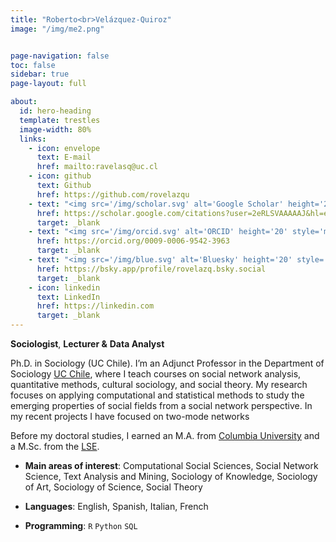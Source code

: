 ```yaml
---
title: "Roberto<br>Velázquez-Quiroz"
image: "/img/me2.png"


page-navigation: false
toc: false
sidebar: true
page-layout: full

about:
  id: hero-heading
  template: trestles
  image-width: 80%
  links:
    - icon: envelope
      text: E-mail
      href: mailto:ravelasq@uc.cl
    - icon: github
      text: Github
      href: https://github.com/rovelazqu
    - text: "<img src='/img/scholar.svg' alt='Google Scholar' height='20' style='margin-bottom:4px;'/> Google Scholar"
      href: https://scholar.google.com/citations?user=2eRLSVAAAAAJ&hl=en
      target: _blank
    - text: "<img src='/img/orcid.svg' alt='ORCID' height='20' style='margin-bottom:4px;'/> ORCID"
      href: https://orcid.org/0009-0006-9542-3963
      target: _blank
    - text: "<img src='/img/blue.svg' alt='Bluesky' height='20' style='margin-bottom:4px;'/> Bluesky"
      href: https://bsky.app/profile/rovelazq.bsky.social
      target: _blank
    - icon: linkedin
      text: LinkedIn
      href: https://linkedin.com
      target: _blank
---
```


::: {#hero-heading}
**Sociologist**, **Lecturer &** **Data Analyst**

Ph.D. in Sociology (UC Chile). I'm an Adjunct Professor in the Department of Sociology [UC Chile](https://sociologia.uc.cl/), where I teach courses on social network analysis, quantitative methods, cultural sociology, and social theory. My research focuses on applying computational and statistical methods to study the emerging properties of social fields from a social network perspective. In my recent projects I have focused on two-mode networks

Before my doctoral studies, I earned an M.A. from [Columbia University](https://history.columbia.edu/) and a M.Sc. from the [LSE](https://www.lse.ac.uk/sociology).

-   **Main areas of interest**: Computational Social Sciences, Social Network Science, Text Analysis and Mining, Sociology of Knowledge, Sociology of Art, Sociology of Science, Social Theory

-   **Languages**: English, Spanish, Italian, French

-   **Programming**: `R` `Python` `SQL`
:::
